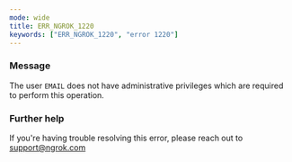 ```yaml
---
mode: wide
title: ERR_NGROK_1220
keywords: ["ERR_NGROK_1220", "error 1220"]
---
```



### Message

The user `EMAIL` does not have administrative privileges which are required to perform this operation.

<ErrorDetails />

### Further help

If you're having trouble resolving this error, please reach out to [support@ngrok.com](mailto:support@ngrok.com?subject=Help%20with%20ERR_NGROK_1220)
